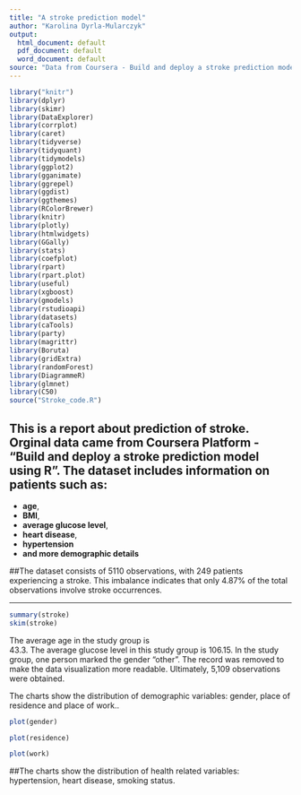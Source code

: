```yaml
---
title: "A stroke prediction model"
author: "Karolina Dyrla-Mularczyk"
output:
  html_document: default
  pdf_document: default
  word_document: default
source: "Data from Coursera - Build and deploy a stroke prediction model using R"
---
```

```r
library("knitr")
library(dplyr)
library(skimr)
library(DataExplorer)
library(corrplot)
library(caret)
library(tidyverse)
library(tidyquant)
library(tidymodels)
library(ggplot2)
library(gganimate)
library(ggrepel)
library(ggdist)
library(ggthemes)
library(RColorBrewer)
library(knitr)
library(plotly)
library(htmlwidgets)
library(GGally)
library(stats)
library(coefplot)
library(rpart)
library(rpart.plot)
library(useful)
library(xgboost)
library(gmodels)
library(rstudioapi)
library(datasets) 
library(caTools)
library(party)
library(magrittr)
library(Boruta)
library(gridExtra)
library(randomForest)
library(DiagrammeR)
library(glmnet)
library(C50)
source("Stroke_code.R")
```

## This is a report about prediction of stroke. Orginal data came from Coursera Platform - "Build and deploy a stroke prediction model using R". The dataset includes information on patients such as:

- __age__,
- __BMI__,
- __average glucose level__,
- __heart disease__,
- __hypertension__
- __and more demographic details__

##The dataset consists of 5110 observations, with 249 patients experiencing a stroke. This imbalance indicates that only 4.87% of the total observations involve stroke occurrences.

***


```r
summary(stroke)
skim(stroke)
```

The average age in the study group is  
43.3. 
The average glucose level in this study group is 
106.15.
In the study group, one person marked the gender "other". The record was removed to make the data visualization more readable. Ultimately, 5,109 observations were obtained.

The charts show the distribution of demographic variables: gender, place of residence and place of work..

```r
plot(gender)
```

```r
plot(residence)
```

```r
plot(work)
```

##The charts show the distribution of health related variables: hypertension, heart disease, smoking status.







